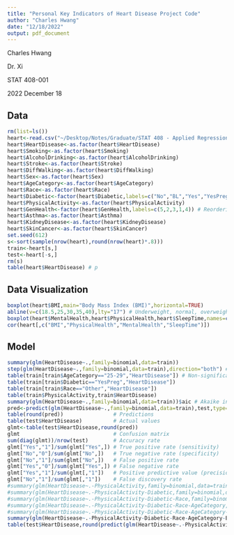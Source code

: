 ```yaml
---
title: "Personal Key Indicators of Heart Disease Project Code"
author: "Charles Hwang"
date: "12/18/2022"
output: pdf_document
---
```

Charles Hwang

Dr. Xi

STAT 408-001

2022 December 18

## Data

```r
rm(list=ls())
heart<-read.csv("~/Desktop/Notes/Graduate/STAT 408 - Applied Regression Analysis/heart_2020_cleaned.csv")
heart$HeartDisease<-as.factor(heart$HeartDisease)
heart$Smoking<-as.factor(heart$Smoking)
heart$AlcoholDrinking<-as.factor(heart$AlcoholDrinking)
heart$Stroke<-as.factor(heart$Stroke)
heart$DiffWalking<-as.factor(heart$DiffWalking)
heart$Sex<-as.factor(heart$Sex)
heart$AgeCategory<-as.factor(heart$AgeCategory)
heart$Race<-as.factor(heart$Race)
heart$Diabetic<-factor(heart$Diabetic,labels=c("No","BL","Yes","YesPreg")) # Renaming levels
heart$PhysicalActivity<-as.factor(heart$PhysicalActivity)
heart$GenHealth<-factor(heart$GenHealth,labels=c(5,2,3,1,4)) # Reordering levels to EX, VG, G, F, P
heart$Asthma<-as.factor(heart$Asthma)
heart$KidneyDisease<-as.factor(heart$KidneyDisease)
heart$SkinCancer<-as.factor(heart$SkinCancer)
set.seed(612)
s<-sort(sample(nrow(heart),round(nrow(heart)*.8)))
train<-heart[s,]
test<-heart[-s,]
rm(s)
table(heart$HeartDisease) # p
```

## Data Visualization

```r
boxplot(heart$BMI,main="Body Mass Index (BMI)",horizontal=TRUE)
abline(v=c(18.5,25,30,35,40),lty="17") # Underweight, normal, overweight, class I-III obesity
boxplot(heart$MentalHealth,heart$PhysicalHealth,heart$SleepTime,names=c("Poor MH","Poor PH","Sleep"),main="# of Poor Mental/Physical Health Days (Last 30) and Average Sleep",xaxp=c(0,30,15),horizontal=TRUE)
cor(heart[,c("BMI","PhysicalHealth","MentalHealth","SleepTime")])
```

## Model

```r
summary(glm(HeartDisease~.,family=binomial,data=train))
step(glm(HeartDisease~.,family=binomial,data=train),direction="both") # Same as full model
table(train[train$AgeCategory=="25-29","HeartDisease"]) # Non-significant levels/variables
table(train[train$Diabetic=="YesPreg","HeartDisease"])
table(train[train$Race=="Other","HeartDisease"])
table(train$PhysicalActivity,train$HeartDisease)
summary(glm(HeartDisease~.,family=binomial,data=train))$aic # Akaike information criterion (AIC)
pred<-predict(glm(HeartDisease~.,family=binomial,data=train),test,type="response")
table(round(pred))                # Predictions
table(test$HeartDisease)          # Actual values
glmt<-table(test$HeartDisease,round(pred))
glmt                              # Confusion matrix
sum(diag(glmt))/nrow(test)        # Accuracy rate
glmt["Yes","1"]/sum(glmt["Yes",]) # True positive rate (sensitivity)
glmt["No","0"]/sum(glmt["No",])   # True negative rate (specificity)
glmt["No","1"]/sum(glmt["No",])   # False positive rate
glmt["Yes","0"]/sum(glmt["Yes",]) # False negative rate
glmt["Yes","1"]/sum(glmt[,"1"])   # Positive predictive value (precision)
glmt["No","1"]/sum(glmt[,"1"])    # False discovery rate
#summary(glm(HeartDisease~.-PhysicalActivity,family=binomial,data=train)) # Manual backward selection
#summary(glm(HeartDisease~.-PhysicalActivity-Diabetic,family=binomial,data=train))
#summary(glm(HeartDisease~.-PhysicalActivity-Diabetic-Race,family=binomial,data=train))
#summary(glm(HeartDisease~.-PhysicalActivity-Diabetic-Race-AgeCategory,family=binomial,data=train))
#summary(glm(HeartDisease~.-PhysicalActivity-Diabetic-Race-AgeCategory-BMI,family=binomial,data=train))
summary(glm(HeartDisease~.-PhysicalActivity-Diabetic-Race-AgeCategory-BMI,family=binomial,data=train))$aic
table(test$HeartDisease,round(predict(glm(HeartDisease~.-PhysicalActivity-Diabetic-Race-AgeCategory-BMI,family=binomial,data=train),test,type="response")))
```